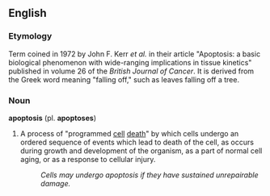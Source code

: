 ==English==
===Etymology===
Term coined in 1972 by John F. Kerr ''et al.'' in their article "Apoptosis: a basic biological phenomenon with wide-ranging implications in tissue kinetics" published in volume 26 of the ''British Journal of Cancer''.  It is derived from the Greek word meaning "falling off," such as leaves falling off a tree.  
===Noun===
{{apoptosis}}
'''apoptosis''' (pl. '''apoptoses''')
#A process of "programmed [[cell]] [[death]]" by which cells undergo an ordered sequence of events which lead to death of the cell, as occurs during growth and development of the organism, as a part of normal cell aging, or as a response to cellular injury.
#:''Cells may undergo apoptosis if they have sustained unrepairable damage.''